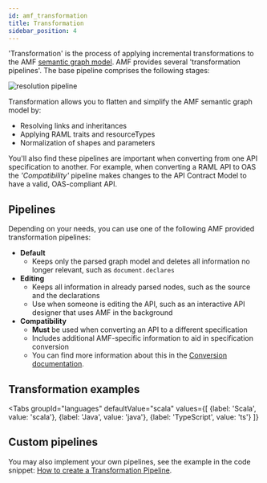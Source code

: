 ```yaml
---
id: amf_transformation
title: Transformation
sidebar_position: 4
---
```


'Transformation' is the process of applying incremental transformations to the AMF [semantic graph model](amf_parsing#parsing-basics).
AMF provides several 'transformation pipelines'. The base pipeline comprises the following stages:

![resolution pipeline](../../assets/images/amf/resolution-pipeline.png)

Transformation allows you to flatten and simplify the AMF semantic graph model by:
- Resolving links and inheritances
- Applying RAML traits and resourceTypes
- Normalization of shapes and parameters

You'll also find these pipelines are important when converting from one API specification to another.
For example, when converting a RAML API to OAS the *'Compatibility'* pipeline makes changes to the API Contract Model to have a valid, OAS-compliant API.

## Pipelines
Depending on your needs, you can use one of the following AMF provided transformation pipelines:

- **Default**
    - Keeps only the parsed graph model and deletes all information no longer relevant, such as `document.declares`
- **Editing**
    - Keeps all information in already parsed nodes, such as the source and the declarations
    - Use when someone is editing the API, such as an interactive API designer that uses AMF in the background
- **Compatibility**
    - **Must** be used when converting an API to a different specification
    - Includes additional AMF-specific information to aid in specification conversion
    - You can find more information about this in the [Conversion documentation](../../related-docs/amf_conversion).

## Transformation examples

<Tabs
    groupId="languages"
    defaultValue="scala"
    values={[
        {label: 'Scala', value: 'scala'},
        {label: 'Java', value: 'java'},
        {label: 'TypeScript', value: 'ts'}
    ]}
>

<TabItem value="scala">
    <CodeGetter
        language='scala'
        example='TransformationTest.scala'
    />
</TabItem>
<TabItem value="java">
    <CodeGetter
        language='java'
        example='TransformationTest.java'
    />
</TabItem>
<TabItem value="ts">
    <CodeGetter
        language='ts'
        example='transformation.spec.ts'
    />
</TabItem>
</Tabs>

## Custom pipelines
You may also implement your own pipelines, see the example in the code snippet: [How to create a Transformation Pipeline](../../cookbook/code_snippets#how-to-create-a-transformation-pipeline).
